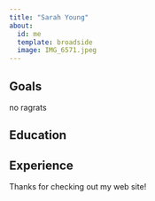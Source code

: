 ```yaml
---
title: "Sarah Young"
about:
  id: me
  template: broadside
  image: IMG_6571.jpeg
---
```


:::{#me}

## Goals

no ragrats 

## Education

## Experience

:::

Thanks for checking out my web site!
